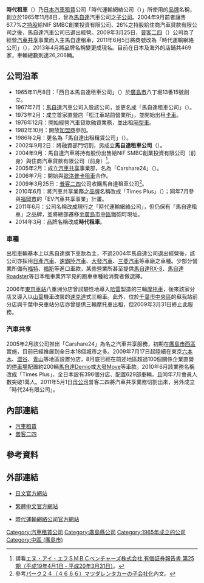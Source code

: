 {{Infobox Company 
| company_name = 時代租車 / 時代運輸網絡公司
| company_name_en = Times Mobility Networks Co., Ltd.
| company_logo = [[File:Times-Car-Rental-Logo.gif|180px]]
| company_type = 私人公司
| market_information = 
| foundation = 1965年11月8日
| location = [[日本|日本]][[廣島縣|廣島縣]][[廣島市|廣島市]][[中區_(廣島市)|中區]]鐵砲町7-18<br>（東芝富國生命大樓11樓）
| zip_code = 〒730-0017
| telephone_no = +81-82-227-8924
| founder = 
| key_people = [[董事長|董事長]]：川崎計介
| industry = 汽車租賃業
| products = [[汽車租賃|汽車租賃]]、[[汽車共享|汽車共享]]、中古車買賣
| capital = 5億[[日圓|日圓]]
| company_slogan = 
| revenue = 
| operating_income = 
| net_income = 
| num_employees = 1,859人（2014年4月30日，含契約、派遣人員）
| parent = [[普客二四|普客二四]]公司
| subsid = 
| homepage = http://www.mazda-rentacar.co.jp/
| footnotes = 2002年9月成立「馬自達租車」，2013年4月更名成「時代租車」
}}
'''時代租車'''（{{lang-ja|タイムズカーレンタル}}）乃[[日本|日本]][[汽車租賃|汽車租賃]]公司「時代運輸網絡公司（{{lang-ja|タイムズモビリティネットワークス株式会社}}）」所使用的[[品牌|品牌]]名稱，創立於1965年11月8日，曾為[[馬自達|馬自達]]汽車公司之[[子公司|子公司]]。2004年9月前者讓售67.7%之[[股票|持股]]給NIF SMBC創業投資有限公司、26%之持股給住商汽車貸款有限公司之後，馬自達汽車公司已退出經營。2009年3月25日，[[普客二四|普客二四]]（{{lang|ja|パーク24株式会社}}）公司為了經營[[汽車共享|汽車共享]]事業而入主馬自達租車，2011年6月5日將商號改為「時代運輸網絡公司」（{{lang|ja|タイムズモビリティネットワークス株式会社}}），2013年4月將品牌名稱變更成現名。目前在日本及海外的店鋪共469家，車輛總數則達26,206輛。

== 公司沿革 ==
* 1965年11月8日：「西日本馬自達租車公司」（{{lang|ja|株式会社西日本マツダレンタカー}}）於[[廣島市|廣島市]]八丁堀13番15號創立。
* 1967年7月：[[馬自達|馬自達]]汽車公司入股該公司，並更名成「馬自達租車公司」（{{lang|ja|株式会社マツダレンタカー}}）。
* 1973年2月：成立首家直營店「松江車站前營業所」，並開始出租[[載貨汽車|卡車]]。
* 1976年12月：開始經營汽車貸款融資業務，並出租[[廂型車|廂型車]]。
* 1982年10月：開放[[加盟連鎖|加盟商]]參加。
* 1986年2月：更名為「馬自達出租租賃公司」（{{lang|ja|株式会社マツダレンタリース}}）。
* 2002年9月2日：將融資部門切割，另成立'''馬自達租車公司'''（{{lang|ja|株式会社マツダレンタカー}}）。
* 2004年9月：馬自達汽車將持有股份出售給NIF SMBC創業投資有限公司（{{link-ja|大和SMBC資本公司|大和SMBCキャピタル}}前身）與住商汽車貸款有限公司（{{link-ja|住友三井汽車貸款公司|住友三井オートサービス}}前身）<ref>請看{{ja}}[http://toushi.kankei.me/docs/text/S0000N97 エヌ・アイ・エフＳＭＢＣベンチャーズ株式会社 有価証券報告書 第25期（平成19年4月1日 ‐ 平成20年3月31日）]。</ref>。
* 2005年2月：成立[[汽車共享|汽車共享]]事業部，名為「Carshare24」（{{lang|ja|カーシェア24}}）。
* 2006年7月：開始與[[歐洛普卡租車|歐洛普卡租車]]合作。
* 2009年3月25日：[[普客二四|普客二四]]公司收購馬自達租車公司<ref>參考{{ja}}[http://news.searchina.ne.jp/disp.cgi?y=2009&d=0325&f=enterprise_0325_008.shtml パーク２４（４６６６）マツダレンタカーの子会社化]內文。</ref>。
* 2010年6月：將汽車共享業務之[[品牌|品牌]]名稱改成「Times Plus」（{{lang|ja|タイムズプラス}}）；同年7月參與[[福岡市|福岡市]]的「EV汽車共享事業」計畫。
* 2011年6月：公司名稱改成現行之「時代運輸網絡公司」，但仍保有「馬自達租車」之品牌，並將總部遷移至[[廣島市|廣島市]][[中區_(廣島市)|中區]]鐵砲町現址。
* 2014年3月：品牌名稱改成'''時代租車'''。

=== 車種 ===
出租車輛基本上以馬自達旗下車款為主，不過2004年馬自達公司退出經營後，該公司亦採用[[日產汽車|日產汽車]]、[[速霸陸汽車|速霸陸汽車]]、[[大發工業株式會社|大發汽車]]、[[三菱汽車|三菱汽車]]等車廠之車種。少部分營業所備有[[福特汽車|福特]]、[[大眾汽車|福斯]]等進口車款，某些營業所甚至提供[[馬自達RX-8|馬自達RX-8]]、[[馬自達MX-5|馬自達Roadster]]等日本租車業界罕見的跑車車種給消費者做選擇。

2006年[[東京站|東京車站]]八重洲分店曾試驗性地導入[[哈雷摩托車|哈雷]]製造的三輪[[摩托車|摩托車]]，後來該家分店又導入以[[山葉發動機|山葉]]機車改裝的[[速克達|速克達]]式三輪車。此外，位於[[千葉市|千葉市]][[中央區_(千葉市)|中央區]]的蘇我站前分店與千葉中央車站分店亦曾提供三輪摩托車出租，但2009年3月31日終止此服務。

=== 汽車共享 ===
2005年2月該公司推出「Carshare24」為名之汽車共享服務，初期在[[廣島市|廣島市]][[西區_(廣島市)|西區]]實施，目前已經推展到全日本18個城市之多。2009年7月17日起陸續在東京[[六本木|六本木]]、[[澀谷|澀谷]]、[[青山_(東京都港區)|青山]]等地區設置分店，8月底已經在前述地區超過100個關係企業直營的[[停車場|停車場]]配置約200輛[[馬自達2|馬自達Demio]]或[[大發Move|大發Move]]等車款。2010年6月該業務名稱改成「Times Plus」，全日本設有396個分店、配置629部車輛，且同年7月會員人數突破1萬人。2011年5月1日[[母公司|母公司]]普客二四將汽車共享業務切割出來，另外成立「時代24有限公司」。

== 內部連結 ==
* [[汽車租賃|汽車租賃]]
* [[普客二四|普客二四]]

== 參考資料 ==
{{Reflist}}

== 外部連結 ==
* {{ja}}[http://rental.timescar.jp/ 日文官方網站] {{Wayback|url=http://rental.timescar.jp/ |date=20210324043640 }}
* {{zh-hant}}[http://www.timescar-rental.hk/ 繁體中文官方網站] {{Wayback|url=http://www.timescar-rental.hk/ |date=20190323024239 }}
* {{ja}}[http://www.timesmobi.co.jp/ 時代運輸網絡公司官方網站] {{Wayback|url=http://www.timesmobi.co.jp/ |date=20210117082125 }}

{{Vehicle rental brands}}

[[Category:汽車租賃公司|Category:汽車租賃公司]]
[[Category:廣島縣公司|Category:廣島縣公司]]
[[Category:1965年成立的公司|Category:1965年成立的公司]]
[[Category:中區_(廣島市)|Category:中區 (廣島市)]]